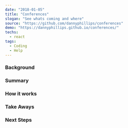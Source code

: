 ---
date: "2018-01-05"
title: "Conferences"
slogan: "See whats coming and where"
source: "https://github.com/dannyphillips/conferences"
demo: "https://dannyphillips.github.io/conferences/"
techs:
  - react
tags:
  - Coding
  - Help
---
### Background

### Summary

### How it works

### Take Aways

### Next Steps